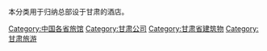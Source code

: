 本分类用于归纳总部设于甘肃的酒店。

[[Category:中国各省旅馆|Category:中国各省旅馆]]
[[Category:甘肃公司|Category:甘肃公司]]
[[Category:甘肃省建筑物|Category:甘肃省建筑物]]
[[Category:甘肃旅游|Category:甘肃旅游]]